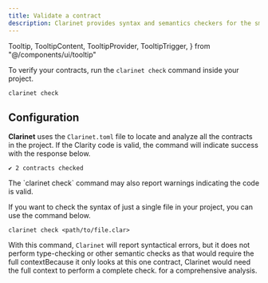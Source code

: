 ```yaml
---
title: Validate a contract
description: Clarinet provides syntax and semantics checkers for the smart contract language Clarity.
---
```


  Tooltip,
  TooltipContent,
  TooltipProvider,
  TooltipTrigger,
} from "@/components/ui/tooltip"

To verify your contracts, run the `clarinet check` command inside your project.

```console title="Terminal"
clarinet check
```

## Configuration

**Clarinet** uses the `Clarinet.toml` file to locate and analyze all the contracts in the project. If the Clarity code is valid, the command will indicate success with the response below.

```console title="Terminal"
✔ 2 contracts checked
```

<Callout title="Warnings" type="info">
The `clarinet check` command may also report warnings indicating the code is valid.
</Callout>

If you want to check the syntax of just a single file in your project, you can use the command below.

```console title="Terminal"
clarinet check <path/to/file.clar>
```

With this command, `Clarinet` will report syntactical errors, but it does not perform type-checking or other semantic checks as that would require the <TooltipProvider inline><Tooltip><TooltipTrigger asChild><span className='cursor-default border-b border-dotted border-primary'>full context</span></TooltipTrigger><TooltipContent>Because it only looks at this one contract, Clarinet would need the full context to perform a complete check.</TooltipContent></Tooltip></TooltipProvider> for a comprehensive analysis.